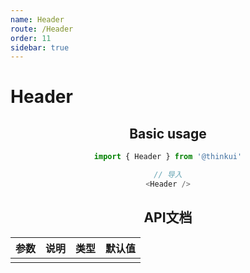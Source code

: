 ```yaml
---
name: Header
route: /Header
order: 11
sidebar: true
---
```



# Header

<Playground>
    <Header />
</Playground>

## Basic usage

``` js
import { Header } from '@thinkui'

// 导入
<Header />
```

## API文档
|  参数  |  说明  |  类型  |  默认值  |
|  ---   |  ---  |  ---  |  ---  |
|||||
